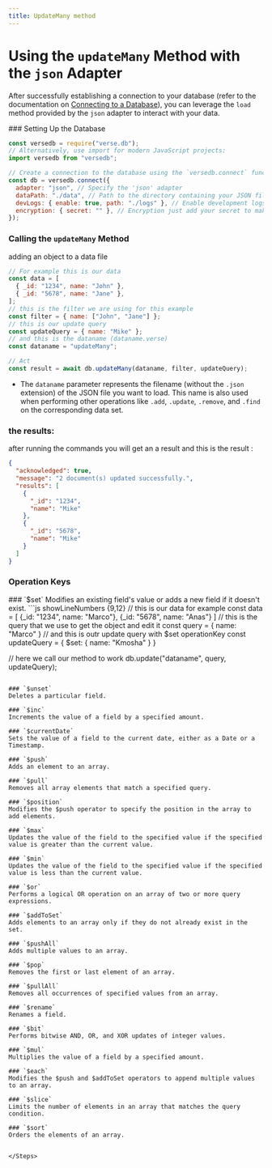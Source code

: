 ```yaml
---
title: UpdateMany method
---
```



# Using the `updateMany` Method with the `json` Adapter

After successfully establishing a connection to your database (refer to the documentation on [Connecting to a Database](/docs/introduction/installation)), you can leverage the `load` method provided by the `json` adapter to interact with your data.

<Steps>
### Setting Up the Database

```javascript copy showLineNumbers
const versedb = require("verse.db");
// Alternatively, use import for modern JavaScript projects:
import versedb from "versedb";

// Create a connection to the database using the `versedb.connect` function:
const db = versedb.connect({
  adapter: "json", // Specify the 'json' adapter
  dataPath: "./data", // Path to the directory containing your JSON files
  devLogs: { enable: true, path: "./logs" }, // Enable development logs (optional)
  encryption: { secret: "" }, // Encryption just add your secret to make the data more secure (defualt secret: "versedb")
});
```

### Calling the `updateMany` Method

adding an object to a data file

```js copy showLineNumbers {7,14}
// For example this is our data
const data = [
  { _id: "1234", name: "John" },
  { _id: "5678", name: "Jane" },
];
// this is the filter we are using for this example
const filter = { name: ["John", "Jane"] };
// this is our update query
const updateQuery = { name: "Mike" };
// and this is the dataname (dataname.verse)
const dataname = "updateMany";

// Act
const result = await db.updateMany(dataname, filter, updateQuery);
```

- The `dataname` parameter represents the filename (without the `.json` extension) of the JSON file you want to load. This name is also used when performing other operations like `.add`, `.update`, `.remove`, and `.find` on the corresponding data set.

</Steps>

### the results:

after running the commands you will get an a result and this is the result :

```json showLineNumbers {4-13}
{
  "acknowledged": true,
  "message": "2 document(s) updated successfully.",
  "results": [
    {
      "_id": "1234",
      "name": "Mike"
    },
    {
      "_id": "5678",
      "name": "Mike"
    }
  ]
}
```

### Operation Keys

<Steps>
### `$set`
Modifies an existing field's value or adds a new field if it doesn't exist.
```js showLineNumbers {9,12}
// this is our data for example
const data = [
    {_id: "1234", name: "Marco"},
    {_id: "5678", name: "Anas"}
]
// this is the query that we use to get the object and edit it
const query = { name: "Marco" }
// and this is outr update query with $set operationKey
const updateQuery = { $set: { name: "Kmosha" } }

// here we call our method to work
db.update("dataname", query, updateQuery);

```

### `$unset`
Deletes a particular field.

### `$inc`
Increments the value of a field by a specified amount.

### `$currentDate`
Sets the value of a field to the current date, either as a Date or a Timestamp.

### `$push`
Adds an element to an array.

### `$pull`
Removes all array elements that match a specified query.

### `$position`
Modifies the $push operator to specify the position in the array to add elements.

### `$max`
Updates the value of the field to the specified value if the specified value is greater than the current value.

### `$min`
Updates the value of the field to the specified value if the specified value is less than the current value.

### `$or`
Performs a logical OR operation on an array of two or more query expressions.

### `$addToSet`
Adds elements to an array only if they do not already exist in the set.

### `$pushAll`
Adds multiple values to an array.

### `$pop`
Removes the first or last element of an array.

### `$pullAll`
Removes all occurrences of specified values from an array.

### `$rename`
Renames a field.

### `$bit`
Performs bitwise AND, OR, and XOR updates of integer values.

### `$mul`
Multiplies the value of a field by a specified amount.

### `$each`
Modifies the $push and $addToSet operators to append multiple values to an array.

### `$slice`
Limits the number of elements in an array that matches the query condition.

### `$sort`
Orders the elements of an array.


</Steps>
```
